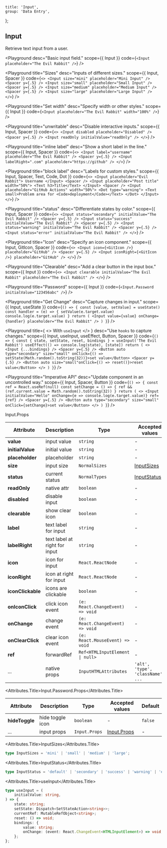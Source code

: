 
	title: 'Input',
	group: 'Data Entry',
};

## Input

Retrieve text input from a user.

<Playground
	desc="Basic input field."
	scope={{ Input }}
	code={`
<Input placeholder="The Evil Rabbit" />
`}
/>

<Playground
	title="Sizes"
	desc="Inputs of different sizes."
	scope={{ Input, Spacer }}
	code={`
<>
  <Input size="mini" placeholder="Mini Input" /> <Spacer y={.5} />
  <Input size="small" placeholder="Small Input" /> <Spacer y={.5} />
  <Input size="medium" placeholder="Medium Input" /> <Spacer y={.5} />
  <Input size="large" placeholder="Large Input" />
</>
`}
/>

<Playground
	title="Set width"
	desc="Specify width or other styles."
	scope={{ Input }}
	code={`
<Input placeholder="The Evil Rabbit" width="100%" />
`}
/>

<Playground
	title="unwritable"
	desc="Disable interactive inputs."
	scope={{ Input, Spacer }}
	code={`
<>
  <Input disabled placeholder="Disabled" />
  <Spacer y={.5} />
  <Input readOnly initialValue="readOnly" />
</>
`}
/>

<Playground
	title="inline label"
	desc="Show a short label in the line."
	scope={{ Input, Spacer }}
	code={`
<>
  <Input label="username" placeholder="The Evil Rabbit" />
  <Spacer y={.5} />
  <Input labelRight=".com" placeholder="https://github" />
</>
`}
/>

<Playground
	title="block label"
	desc="Labels for custom styles."
	scope={{ Input, Spacer, Text, Code, Dot }}
	code={`
<>
  <Input placeholder="Evil Rabbit">
    Username
  </Input>
  <Spacer />
  <Input placeholder="Post title" width="50%">
    <Text h3>Title</Text>
  </Input>
  <Spacer />
  <Input placeholder="GitHub Actions" width="50%">
    <Dot type="warning">
      <Text small>Problem area for <Code>deployment</Code></Text>
    </Dot>
  </Input>
</>
`}
/>

<Playground
	title="status"
	desc="Differentiate states by color."
	scope={{ Input, Spacer }}
	code={`
<>
  <Input status="secondary" initialValue="The Evil Rabbit" />
  <Spacer y={.5} />
  <Input status="success" initialValue="The Evil Rabbit" />
  <Spacer y={.5} />
  <Input status="warning" initialValue="The Evil Rabbit" />
  <Spacer y={.5} />
  <Input status="error" initialValue="The Evil Rabbit" />
</>
`}
/>

<Playground
	title="Icon"
	desc="Specify an icon component."
	scope={{ Input, GitIcon, Spacer }}
	code={`
<>
  <Input icon={<GitIcon />} placeholder="GitHub" />
  <Spacer y={.5} />
  <Input iconRight={<GitIcon />} placeholder="GitHub" />
</>
`}
/>

<Playground
	title="Clearable"
	desc="Add a clear button in the input box."
	scope={{ Input }}
	code={`
<>
  <Input clearable initialValue="The Evil Rabbit" placeholder="The Evil Rabbit" />
</>
`}
/>

<Playground
	title="Password"
	scope={{ Input }}
	code={`
<Input.Password initialValue="123456abc" />
`}
/>

<Playground
	title="Get Change"
	desc="Capture changes in input."
	scope={{ Input, useState }}
	code={`
() => {
  const [value, setValue] = useState()
  const handler = (e) => {
    setValue(e.target.value)
    console.log(e.target.value)
  }
  return (
    <Input value={value} onChange={handler} placeholder="The Evil Rabbit" />
  )
}
`}
/>

<Playground
	title={
		<>
			With <Code>useInput</Code>
		</>
	}
	desc="Use `hooks` to capture changes."
	scope={{ Input, useInput, useEffect, Button, Spacer }}
	code={`
() => {
  const { state, setState, reset, bindings } = useInput('The Evil Rabbit')
  useEffect(() => console.log(state), [state])
  return (
    <>
      <Input {...bindings} />
      <Spacer y={.5} />
      <Button auto type="secondary" size="small"
        onClick={() => setState(Math.random().toString(32))}>set value</Button>
      <Spacer y={.5} />
      <Button auto size="small"onClick={() => reset()}>reset value</Button>
    </>
  )
}
`}
/>

<Playground
	title="Imperative API"
	desc="Update component in an uncontrolled way."
	scope={{ Input, Spacer, Button }}
	code={`
() => {
  const ref = React.useRef(null)
  const setChange = () => {
    ref && (ref.current.value = Math.random().toString(32))
  }
  return (
    <>
      <Input initialValue="Hello" onChange={e => console.log(e.target.value)} ref={ref} />
      <Spacer y={.5} />
      <Button auto type="secondary" size="small"
        onClick={setChange}>set value</Button>
    </>
  )
}
`}
/>

<Attributes edit="/pages/en-us/components/input.mdx">
<Attributes.Title>Input.Props</Attributes.Title>

| Attribute         | Description                   | Type                                           | Accepted values                   | Default   |
| ----------------- | ----------------------------- | ---------------------------------------------- | --------------------------------- | --------- |
| **value**         | input value                   | `string`                                       | -                                 | -         |
| **initialValue**  | initial value                 | `string`                                       | -                                 | -         |
| **placeholder**   | placeholder                   | `string`                                       | -                                 | -         |
| **size**          | input size                    | `NormalSizes`                                  | [InputSizes](#inputsizes)         | `medium`  |
| **status**        | current status                | `NormalTypes`                                  | [InputStatus](#inputstatus)       | `default` |
| **readOnly**      | native attr                   | `boolean`                                      | -                                 | `false`   |
| **disabled**      | disable input                 | `boolean`                                      | -                                 | `false`   |
| **clearable**     | show clear icon               | `boolean`                                      | -                                 | `false`   |
| **label**         | text label for input          | `string`                                       | -                                 | -         |
| **labelRight**    | text label at right for input | `string`                                       | -                                 | -         |
| **icon**          | icon for input                | `React.ReactNode`                              | -                                 | -         |
| **iconRight**     | icon at right for input       | `React.ReactNode`                              | -                                 | -         |
| **iconClickable** | icons are clickable           | `boolean`                                      | -                                 | `false`   |
| **onIconClick**   | click icon event              | `(e: React.ChangeEvent) => void`               | -                                 | -         |
| **onChange**      | change event                  | `(e: React.ChangeEvent) => void`               | -                                 | -         |
| **onClearClick**  | clear icon event              | `(e: React.MouseEvent) => void`                | -                                 | -         |
| **ref**           | forwardRef                    | <Code>Ref<HTMLInputElement &#124; null></Code> | -                                 | -         |
| ...               | native props                  | `InputHTMLAttributes`                          | `'alt', 'type', 'className', ...` | -         |

<Attributes.Title>Input.Password.Props</Attributes.Title>

| Attribute      | Description      | Type          | Accepted values             | Default |
| -------------- | ---------------- | ------------- | --------------------------- | ------- |
| **hideToggle** | hide toggle icon | `boolean`     | -                           | `false` |
| ...            | input props      | `Input.Props` | [Input.Props](#input.props) | -       |

<Attributes.Title>InputSizes</Attributes.Title>

```ts
type InputSizes = 'mini' | 'small' | 'medium' | 'large';
```

<Attributes.Title>InputStatus</Attributes.Title>

```ts
type InputStatus = 'default' | 'secondary' | 'success' | 'warning' | 'error';
```

<Attributes.Title>useInput</Attributes.Title>

```ts
type useInput = (
	initialValue: string,
) => {
	state: string;
	setState: Dispatch<SetStateAction<string>>;
	currentRef: MutableRefObject<string>;
	reset: () => void;
	bindings: {
		value: string;
		onChange: (event: React.ChangeEvent<HTMLInputElement>) => void;
	};
};
```

</Attributes>

